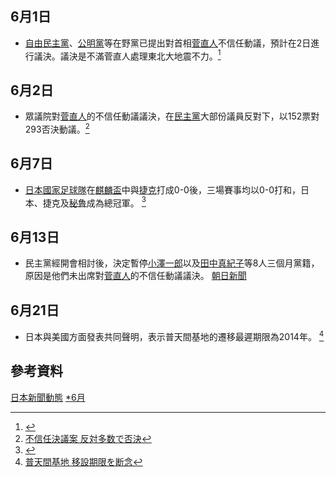 <noinclude>{{MonthInJapan|2011|6}}</noinclude>
{{main|2011年日本}}
==6月1日==
*[[自由民主黨_(日本)|自由民主黨]]、[[公明黨|公明黨]]等在野黨已提出對首相[[菅直人|菅直人]]不信任動議，預計在2日進行議決。議決是不滿菅直人處理東北大地震不力。<ref>{{Cite web |url=http://search.japantimes.co.jp/cgi-bin/nn20110602a1.html |title=No-confidence vote set for Kan Cabinet |accessdate=2011-06-02 |archive-date=2011-08-07 |archive-url=https://web.archive.org/web/20110807030948/http://search.japantimes.co.jp/cgi-bin/nn20110602a1.html |dead-url=no }}</ref>

==6月2日==
*眾議院對[[菅直人|菅直人]]的不信任動議議決，在[[民主黨_(日本)|民主黨]]大部份議員反對下，以152票對293否決動議。<ref>[http://www3.nhk.or.jp/news/html/20110602/t10013277641000.html 不信任決議案 反対多数で否決]{{dead link|date=十一月 2017 |bot=InternetArchiveBot }}</ref>

==6月7日==
*[[日本國家足球隊|日本國家足球隊]]在[[麒麟盃|麒麟盃]]中與[[捷克國家足球隊|捷克]]打成0-0後，三場賽事均以0-0打和，日本、捷克及[[秘魯國家足球隊|秘魯]]成為總冠軍。 <ref>{{Cite web |url=http://search.japantimes.co.jp/cgi-bin/sw20110608a1.html |title=Kirin Cup ends with zero goals as Japan, Czech Republic close out tourney |accessdate=2011-06-08 |archive-date=2011-08-19 |archive-url=https://web.archive.org/web/20110819072109/http://search.japantimes.co.jp/cgi-bin/sw20110608a1.html |dead-url=no }}</ref>

==6月13日==
*民主黨經開會相討後，決定暫停[[小澤一郎|小澤一郎]]以及[[田中真紀子|田中真紀子]]等8人三個月黨籍，原因是他們未出席對[[菅直人|菅直人]]的不信任動議議決。 [https://web.archive.org/web/20110615043445/http://www.asahi.com/politics/update/0613/TKY201106130249.html 朝日新聞]

==6月21日==
*日本與美國方面發表共同聲明，表示普天間基地的遷移最遲期限為2014年。 <ref>[http://www3.nhk.or.jp/news/html/20110622/k10013680311000.html 普天間基地 移設期限を断念]{{dead link|date=十一月 2017 |bot=InternetArchiveBot }}</ref>

==參考資料==
<div class="references-small">
<references></references>
</div>


<noinclude>
{{Portal:日本新聞動態/Footer}}
[[Category:2011年6月|日本新聞動態]]
[[Category:2011年日本|*6月]]
</noinclude>